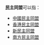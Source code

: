 '''民主同盟'''可以指：
*[[中國民主同盟|中國民主同盟]]
*[[香港民主同盟|香港民主同盟]]
*[[新民主同盟|新民主同盟]]
*[[南方民主同盟|南方民主同盟]]

{{disambig|M民|Cat=四字組織機構消歧義}}